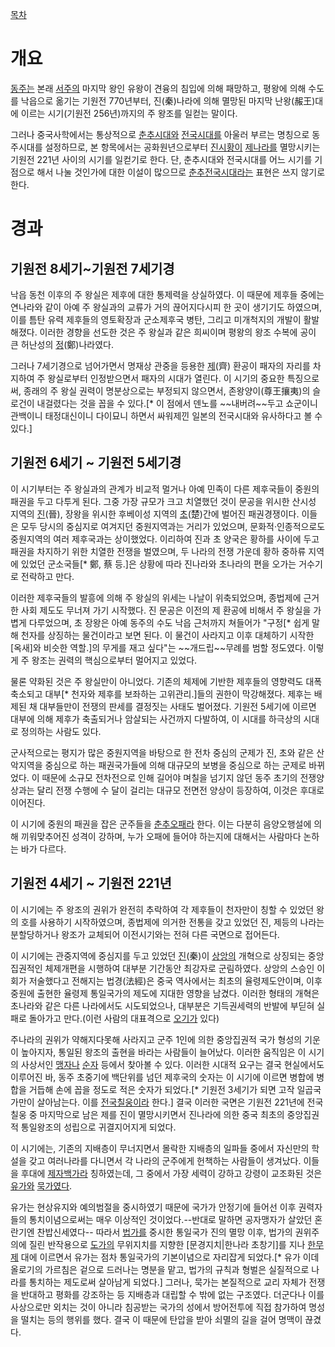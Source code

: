 [[목차]]
= 개요 =
[[동주]]는 본래 [[서주]]의 마지막 왕인 유왕이 견융의 침입에 의해 패망하고, 평왕에 의해 수도를 낙읍으로 옮기는 기원전 770년부터, 진(秦)나라에 의해 멸망된 마지막 난왕(赧王)대에 이르는 시기(기원전 256년)까지의 주 왕조를 일컫는 말이다.

그러나 중국사학에서는 통상적으로 [[춘추시대]]와 [[전국시대]]를 아울러 부르는 명칭으로 동주시대를 설정하므로, 본 항목에서는 공화원년으로부터 [[진시황]]이 [[제]]나라를 멸망시키는 기원전 221년 사이의 시기를 일컫기로 한다. 단, 춘추시대와 전국시대를 어느 시기를 기점으로 해서 나눌 것인가에 대한 이설이 많으므로 [[춘추전국시대]]라는 표현은 쓰지 않기로 한다.

= 경과 =
== 기원전 8세기~기원전 7세기경 ==
낙읍 동천 이후의 주 왕실은 제후에 대한 통제력을 상실하였다. 이 때문에 제후들 중에는 연나라와 같이 아예 주 왕실과의 교류가 거의 끊어지다시피 한 곳이 생기기도 하였으며, 이를 틈탄 유력 제후들의 영토확장과 군소제후국 병탄, 그리고 미개척지의 개발이 활발해졌다. 이러한 경향을 선도한 것은 주 왕실과 같은 희씨이며 평왕의 왕조 수복에 공이 큰 허난성의 [[정]](鄭)나라였다.

그러나 7세기경으로 넘어가면서 명재상 관중을 등용한 [[제]](齊) 환공이 패자의 자리를 차지하여 주 왕실로부터 인정받으면서 패자의 시대가 열린다. 이 시기의 중요한 특징으로써, 종래의 주 왕실 권력이 명분상으로는 부정되지 않으면서, 존왕양이(尊王攘夷)의 슬로건이 내걸렸다는 것을 꼽을 수 있다.[* 이 점에서 덴노를 ~~내버려~~두고 쇼군이니 관백이니 태정대신이니 다이묘니 하면서 싸워제낀 일본의 전국시대와 유사하다고 볼 수 있다.]

== 기원전 6세기 ~ 기원전 5세기경 ==
이 시기부터는 주 왕실과의 관계가 비교적 멀거나 아예 민족이 다른 제후국들이 중원의 패권을 두고 다투게 된다. 그중 가장 규모가 크고 치열했던 것이 문공을 위시한 산시성 지역의 [[진]](晉), 장왕을 위시한 후베이성 지역의 [[초]](楚)간에 벌어진 패권경쟁이다. 이들은 모두 당시의 중심지로 여겨지던 중원지역과는 거리가 있었으며, 문화적·인종적으로도 중원지역의 여러 제후국과는 상이했었다. 이리하여 진과 초 양국은 황하를 사이에 두고 패권을 차지하기 위한 치열한 전쟁을 벌였으며, 두 나라의 전쟁 가운데 황하 중하류 지역에 있었던 군소국들[* 鄭, 蔡 등.]은 상황에 따라 진나라와 초나라의 편을 오가는 거수기로 전락하고 만다.

이러한 제후국들의 발흥에 의해 주 왕실의 위세는 나날이 위축되었으며, 종법제에 근거한 사회 제도도 무너져 가기 시작했다. 진 문공은 이전의 제 환공에 비해서 주 왕실을 가볍게 다루었으며, 초 장왕은 아예 동주의 수도 낙읍 근처까지 쳐들어가 "구정[* 쉽게 말해 천자를 상징하는 물건이라고 보면 된다. 이 물건이 사라지고 이후 대체하기 시작한 [옥새]와 비슷한 역할.]의 무게를 재고 싶다"는 ~~개드립~~무례를 범할 정도였다. 이렇게 주 왕조는 권력의 핵심으로부터 멀어지고 있었다.

물론 약화된 것은 주 왕실만이 아니었다. 기존의 체제에 기반한 제후들의 영향력도 대폭 축소되고 대부[* 천자와 제후를 보좌하는 고위관리.]들의 권한이 막강해졌다. 제후는 배제된 채 대부들만이 전쟁의 판세를 결정짓는 사태도 벌어졌다. 기원전 5세기에 이르면 대부에 의해 제후가 축출되거나 암살되는 사건까지 다발하여, 이 시대를 하극상의 시대로 정의하는 사람도 있다.

군사적으로는 평지가 많은 중원지역을 바탕으로 한 전차 중심의 군제가 진, 초와 같은 산악지역을 중심으로 하는 패권국가들에 의해 대규모의 보병을 중심으로 하는 군제로 바뀌었다. 이 때문에 소규모 전차전으로 인해 길어야 며칠을 넘기지 않던 동주 초기의 전쟁양상과는 달리 전쟁 수행에 수 달이 걸리는 대규모 전면전 양상이 등장하여, 이것은 후대로 이어진다.

이 시기에 중원의 패권을 잡은 군주들을 [[춘추오패]]라 한다. 이는 다분히 음양오행설에 의해 끼워맞추어진 성격이 강하며, 누가 오패에 들어야 하는지에 대해서는 사람마다 논하는 바가 다르다.

== 기원전 4세기 ~ 기원전 221년 ==
이 시기에는 주 왕조의 권위가 완전히 추락하여 각 제후들이 천자만이 칭할 수 있었던 왕의 호를 사용하기 시작하였으며, 종법제에 의거한 전통을 갖고 있었던 진, 제등의 나라는 분할당하거나 왕조가 교체되어 이전시기와는 전혀 다른 국면으로 접어든다.

이 시기에는 관중지역에 중심지를 두고 있었던 [[진]](秦)이 [[상앙]]의 개혁으로 상징되는 중앙집권적인 체제개편을 시행하여 대부분 기간동안 최강자로 군림하였다. 상앙의 스승인 이회가 저술했다고 전해지는 법경(法經)은 중국 역사에서는 최초의 율령제도안이며, 이후 중원에 출현한 율령제 통일국가의 제도에 지대한 영향을 남겼다. 이러한 형태의 개혁은 초나라와 같은 다른 나라에서도 시도되었으나, 대부분은 기득권세력의 반발에 부딛혀 실패로 돌아가고 만다.(이런 사람의 대표격으로 [[오기]]가 있다)

주나라의 권위가 약해지다못해 사라지고 군주 1인에 의한 중앙집권적 국가 형성의 기운이 높아지자, 통일된 왕조의 출현을 바라는 사람들이 늘어났다. 이러한 움직임은 이 시기의 사상서인 [[맹자]]나 [[순자]] 등에서 찾아볼 수 있다. 이러한 시대적 요구는 결국 현실에서도 이루어진 바, 동주 초중기에 백단위를 넘던 제후국의 숫자는 이 시기에 이르면 병합에 병합을 거듭해 손에 꼽을 정도로 적은 숫자가 되었다.[* 기원전 3세기가 되면 고작 일곱국가만이 살아남는다. 이를 [[전국칠웅]]이라 한다.] 결국 이러한 국면은 기원전 221년에 전국칠웅 중 마지막으로 남은 제를 진이 멸망시키면서 진나라에 의한 중국 최초의 중앙집권적 통일왕조의 성립으로 귀결지어지게 되었다.

이 시기에는, 기존의 지배층이 무너지면서 몰락한 지배층의 일파들 중에서 자신만의 학설을 갖고 여러나라를 다니면서 각 나라의 군주에게 헌책하는 사람들이 생겨났다. 이들을 후대에 [[제자백가]]라 칭하였는데, 그 중에서 가장 세력이 강하고 강령이 교조화된 것은 [[유가]]와 [[묵가]]였다.

유가는 현상유지와 예의범절을 중시하였기 때문에 국가가 안정기에 들어선 이후 권력자들의 통치이념으로써는 매우 이상적인 것이었다.--반대로 말하면 공자맹자가 살았던 혼란기엔 찬밥신세였다-- 따라서 [[법가]]를 중시한 통일국가 진의 멸망 이후, 법가의 권위주의에 질린 반작용으로 [[도가]]의 무위지치를 지향한 [문경지치|한나라 초창기]를 지나 [[한무제]] 대에 이르면서 유가는 점차 통일국가의 기본이념으로 자리잡게 되었다.[* 유가 이데올로기의 가르침은 겉으로 드러나는 명분을 맡고, 법가의 규칙과 형벌은 실질적으로 나라를 통치하는 제도로써 살아남게 되었다.] 그러나, 묵가는 본질적으로 교리 자체가 전쟁을 반대하고 평화를 강조하는 등 지배층과 대립할 수 밖에 없는 구조였다. 더군다나 이를 사상으로만 외치는 것이 아니라 침공받는 국가의 성에서 방어전투에 직접 참가하여 명성을 떨치는 등의 행위를 했다. 결국 이 때문에 탄압을 받아 쇠멸의 길을 걸어 명맥이 끊겼다.
